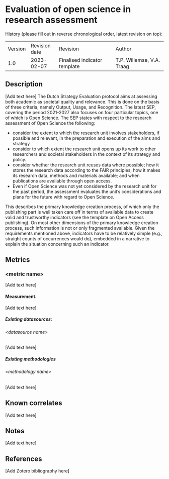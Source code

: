 # Evaluation of open science in research assessment {#evaluation-of-open-science-in-research-assessment .unnumbered}

History (please fill out in reverse chronological order, latest revision on top):

|         |               |                              |                           |
|---------|---------------|------------------------------|---------------------------|
| Version | Revision date | Revision                     | Author                    |
| 1.0     | 2023-02-07    | Finalised indicator template | T.P. Willemse, V.A. Traag |

## Description

\[Add text here\] The Dutch Strategy Evaluation protocol aims at assessing both academic as societal quality and relevance. This is done on the basis of three criteria, namely Output, Usage, and Recognition. The latest SEP, covering the period 2021-2027 also focuses on four particular topics, one of which is Open Science. The []{#_Int_xKrMZ5FL}SEP states with respect to the research assessment of Open Science the following:

-   consider the extent to which the research unit involves stakeholders, if possible and relevant, in the preparation and execution of the aims and strategy
-   consider to which extent the research unit opens up its work to other researchers and societal stakeholders in the context of its strategy and policy.
-   consider whether the research unit reuses data where possible; how it stores the research data according to the FAIR principles; how it makes its research data, methods and materials available; and when publications are available through open access.
-   Even if Open Science was not yet considered by the research unit for the past period, the assessment evaluates the unit’s considerations and plans for the future with regard to Open Science.

This describes the primary knowledge creation process, of which only the publishing part is well taken care off in terms of available data to create valid and trustworthy indicators (see the template on Open Access publishing). On most other dimensions of the primary knowledge creation process, such information is not or only fragmented available. Given the requirements mentioned above, indicators have to be relatively simple (e.g., straight counts of occurrences would do), embedded in a narrative to explain the situation concerning such an indicator.

## Metrics

### &lt;metric name&gt;

\[Add text here\]

#### Measurement.

\[Add text here\]

##### Existing datasources:

###### &lt;datasource name&gt;

\[Add text here\]

##### Existing methodologies

###### &lt;methodology name&gt;

\[Add text here\]

## Known correlates

\[Add text here\]

## Notes

\[Add text here\]

## References

\[Add Zotero bibliography here\]
